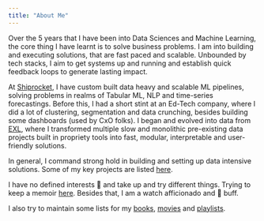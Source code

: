 ```yaml
---
title: "About Me"
---
```


Over the 5 years that I have been into Data Sciences and Machine Learning, the core thing I have learnt is to solve business problems. I am into building and executing solutions, that are fast paced and scalable. Unbounded by tech stacks, I aim to get systems up and running and establish quick feedback loops to generate lasting impact.

At [Shiprocket](https://www.shiprocket.in/), I have custom built data heavy and scalable ML pipelines, solving problems in realms of Tabular ML, NLP and time-series forecastings. Before this, I had a short stint at an Ed-Tech company, where I did a lot of clustering, segmentation and data crunching, besides building some dashboards (used by CxO folks). I began and evolved into data from [EXL](https://www.exlservice.com/), where I transformed multiple slow and monolithic pre-existing data projects built in propriety tools into fast, modular, interpretable and user-friendly solutions.

In general, I command strong hold in building and setting up data intensive solutions. Some of my key projects are listed [here](projects.html). 

I have no defined interests 🙈 and take up and try different things. Trying to keep a memoir [here](). Besides that, I am a watch afficionado and 🍺 buff.

I also try to maintain some lists for my [books](lists/books.html), [movies](lists/movies.html) and [playlists](lists/playlists.html).



